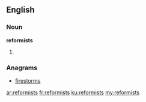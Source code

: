 ==English==

===Noun===
'''reformists'''

# {{plural of|reformist}}

===Anagrams===
* [[firestorms#English|firestorms]]

[[ar:reformists]]
[[fr:reformists]]
[[ku:reformists]]
[[my:reformists]]